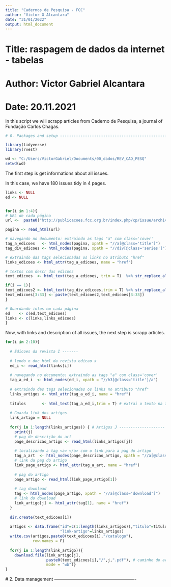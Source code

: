 ---
title: "Cadernos de Pesquisa - FCC"
author: "Victor G Alcantara"
date: "31/01/2022"
output: html_document
---

# Title: raspagem de dados da internet - tabelas
# Author: Victor Gabriel Alcantara
# Date: 20.11.2021

In this script we will scrapp articles from Caderno de Pesquisa, a journal of Fundação Carlos Chagas.

```{r}
# 0. Packages and setup -----------------------------------------------------

library(tidyverse)
library(rvest)    

wd <- "C:/Users/VictorGabriel/Documents/00_dados/REV_CAD_PESQ"
setwd(wd)
```

The first step is get informations about all issues.

In this case, we have 180 issues tidy in 4 pages.

```{r}
links <- NULL
ed <- NULL


for(i in 1:4){
# URL de cada página
url <-  paste0("http://publicacoes.fcc.org.br/index.php/cp/issue/archive/",i)

pagina <- read_html(url)

# navegando no documento: extraindo as tags "a" com class='cover'
tag_a_edicoes   <- html_nodes(pagina, xpath = "//a[@class='title']")
tag_div_edicoes <- html_nodes(pagina, xpath = "//div[@class='series']")

# extraindo das tags selecionadas os links no atributo "href"
links_edicoes <- html_attr(tag_a_edicoes, name = "href")

# textos com descr das edicoes
text_edicoes  <- html_text(tag_a_edicoes, trim = T)  %>% str_replace_all(.,c("/"),"")

if(i == 1){
text_edicoes2 <- html_text(tag_div_edicoes,trim = T) %>% str_replace_all(.,c("/"),"")
text_edicoes[3:33] <- paste(text_edicoes2,text_edicoes[3:33])
}

# Guardando infos em cada página
ed    <- c(ed,text_edicoes)
links <- c(links,links_edicoes)
}

```

Now, with links and description of all issues, the next step is scrapp articles.

```{r}
for(i in 2:10){ 
  
  # Edicoes da revista I -------
  
  # lendo o doc html da revista edicao x
  ed_i <- read_html(links[i])
  
  # navegando no documento: extraindo as tags "a" com class='cover'
  tag_a_ed_i  <- html_nodes(ed_i, xpath = "//h3[@class='title']/a")
  
  # extraindo das tags selecionadas os links no atributo "href"
  links_artigos <- html_attr(tag_a_ed_i, name = "href")
  
  titulos       <- html_text(tag_a_ed_i,trim = T) # extrai o texto na tag, no caso o título do art
  
  # Guarda link dos artigos
  link_artigo = NULL
  
  for(j in 1:length(links_artigos)) { # Artigos J --------------------
    print(j)
    # pag de descrição do art
    page_descricao_artigo <- read_html(links_artigos[j])
    
    # localizando a tag <a> </a> com o link para a pag do artigo
    tag_a_art  <- html_nodes(page_descricao_artigo, xpath = "//a[@class='obj_galley_link pdf']")
    # link da pag do artigo
    link_page_artigo <- html_attr(tag_a_art, name = "href")
    
    # pag do artigo
    page_artigo <- read_html(link_page_artigo[1])
    
    # tag download
    tag <- html_nodes(page_artigo, xpath = "//a[@class='download']")
    # link do download
    link_artigo[j] <- html_attr(tag[1], name = "href")
  }
  
  dir.create(text_edicoes[i])
  
  artigos <- data.frame("id"=c(1:length(links_artigos)),"titulo"=titulos,"link-download"=link_artigo,
                        "link-artigo"=links_artigos)
  write.csv(artigos,paste0(text_edicoes[i],"/catalogo"),
            row.names = F)
  
  for(j in 1:length(link_artigo)){
    download.file(link_artigo[j], 
                  paste0(text_edicoes[i],"/",j,".pdf"), # caminho do arquivo
                  mode = "wb")}
}
```



    
    
  # 2. Data management -------------------------------------------------------
  
  
